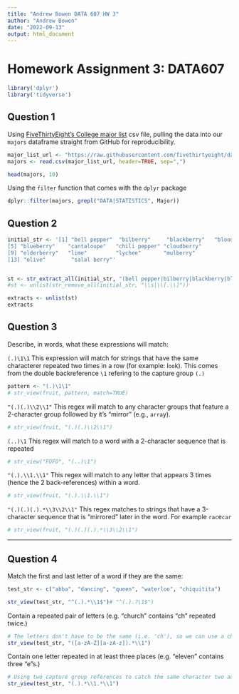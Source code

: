 ```yaml
---
title: "Andrew Bowen DATA 607 HW 3"
author: "Andrew Bowen"
date: "2022-09-13"
output: html_document
---
```

# Homework Assignment 3: DATA607

```r
library('dplyr')
library('tidyverse')
```

## Question 1
Using [FiveThirtyEight's College major list](https://raw.githubusercontent.com/fivethirtyeight/data/master/college-majors/majors-list.csv) csv file, pulling the data into our `majors` dataframe straight from GitHub for reproducibility.
```r
major_list_url <- "https://raw.githubusercontent.com/fivethirtyeight/data/master/college-majors/majors-list.csv"
majors <- read.csv(major_list_url, header=TRUE, sep=",")

head(majors, 10)
```
Using the `filter` function that comes with the `dplyr` package
```r
dplyr::filter(majors, grepl("DATA|STATISTICS", Major))
```
## Question 2
```r
initial_str <- '[1] "bell pepper"  "bilberry"     "blackberry"   "blood orange"
[5] "blueberry"    "cantaloupe"   "chili pepper" "cloudberry"
[9] "elderberry"   "lime"         "lychee"       "mulberry"
[13] "olive"        "salal berry"'


st <- str_extract_all(initial_str, "(bell pepper|bilberry|blackberry|blood orange|blueberry|cantaloupe|chili pepper|cloudberry|elderberry|lime|lychee|mulberry|olive|salal berry)")
#st <- unlist(str_remove_all(initial_str, "\\s|\\[.\\]"))

extracts <- unlist(st)
extracts
```

## Question 3
Describe, in words, what these expressions will match:

`(.)\1\1`
This expression will match for strings that have the same characterer repeated two times in a row (for example: l`oo`k). This comes from the double backreference `\1` refering to the capture group `(.)`
```r
pattern <- "(.)\1\1"
# str_view(fruit, pattern, match=TRUE)
```

`"(.)(.)\\2\\1"`
This regex will match to any character groups that feature a 2-character group followed by it's "mirror" (e.g., `arra`y).
```r
# str_view(fruit, "(.)(.)\\2\\1")
```

`(..)\1`
This regex will match to a word with a 2-character sequence that is repeated
```r
# str_view("FOFO", "(..)\1")
```


`"(.).\\1.\\1"`
This regex will match to any letter that appears 3 times (hence the 2 back-references) within a word.

```r
# str_view(fruit, "(.).\\1.\\1")
```
`"(.)(.)(.).*\\3\\2\\1"`
This regex matches to strings that have a 3-character sequence that is "mirrored" later in the word. For example `rac`e`car`

```r
# str_view(fruit, "(.)(.)(.).*\\3\\2\\1")
```

---
## Question 4
Match the first and last letter of a word if they are the same:
```r
test_str <- c("abba", "dancing", "queen", "waterloo", "chiquitita")

str_view(test_str, "^(.).*\\1$")# "^(.).?\1$")
```


Contain a repeated pair of letters (e.g. "church" contains "ch" repeated twice.)
```r
# The letters don't have to be the same (i.e. 'ch'), so we can use a character range
str_view(test_str, "([a-zA-Z][a-zA-z]).*\\1")
```

Contain one letter repeated in at least three places (e.g. "eleven" contains three "e"s.)
```r
# Using two capture group references to catch the same character two additional times
str_view(test_str, "(.).*\\1.*\\1")
```






